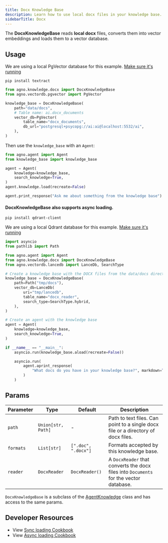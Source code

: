 ```yaml
---
title: Docx Knowledge Base
description: Learn how to use local docx files in your knowledge base.
sidebarTitle: Docx
---
```


The **DocxKnowledgeBase** reads **local docx** files, converts them into vector embeddings and loads them to a vector database.

## Usage

<Note>

We are using a local PgVector database for this example. [Make sure it's running](https://docs-v1.agno.com/vectordb/pgvector)

</Note>

```shell
pip install textract
```

```python
from agno.knowledge.docx import DocxKnowledgeBase
from agno.vectordb.pgvector import PgVector

knowledge_base = DocxKnowledgeBase(
    path="data/docs",
    # Table name: ai.docx_documents
    vector_db=PgVector(
        table_name="docx_documents",
        db_url="postgresql+psycopg://ai:ai@localhost:5532/ai",
    ),
)
```

Then use the `knowledge_base` with an `Agent`:

```python
from agno.agent import Agent
from knowledge_base import knowledge_base

agent = Agent(
    knowledge=knowledge_base,
    search_knowledge=True,
)
agent.knowledge.load(recreate=False)

agent.print_response("Ask me about something from the knowledge base")
```

#### DocxKnowledgeBase also supports async loading.

```shell
pip install qdrant-client
```

We are using a local Qdrant database for this example. [Make sure it's running](https://docs-v1.agno.com/vectordb/qdrant)

```python async_knowledge_base.py
import asyncio
from pathlib import Path

from agno.agent import Agent
from agno.knowledge.docx import DocxKnowledgeBase
from agno.vectordb.lancedb import LanceDb, SearchType

# Create a knowledge base with the DOCX files from the data/docs directory
knowledge_base = DocxKnowledgeBase(
    path=Path("tmp/docs"),
    vector_db=LanceDb(
        uri="tmp/lancedb",
        table_name="docx_reader",
        search_type=SearchType.hybrid,
    ),
)

# Create an agent with the knowledge base
agent = Agent(
    knowledge=knowledge_base,
    search_knowledge=True,
)

if __name__ == "__main__":
    asyncio.run(knowledge_base.aload(recreate=False))

    asyncio.run(
        agent.aprint_response(
            "What docs do you have in your knowledge base?", markdown=True
        )
    )
```

## Params

| Parameter | Type               | Default             | Description                                                                           |
| --------- | ------------------ | ------------------- | ------------------------------------------------------------------------------------- |
| `path`    | `Union[str, Path]` | -                   | Path to text files. Can point to a single docx file or a directory of docx files.     |
| `formats` | `List[str]`        | `[".doc", ".docx"]` | Formats accepted by this knowledge base.                                              |
| `reader`  | `DocxReader`       | `DocxReader()`      | A `DocxReader` that converts the docx files into `Documents` for the vector database. |

`DocxKnowledgeBase` is a subclass of the [AgentKnowledge](/reference/knowledge/base) class and has access to the same params.

## Developer Resources

- View [Sync loading Cookbook](https://github.com/agno-agi/agno/blob/main/cookbook/agent_concepts/knowledge/docx_kb.py)
- View [Async loading Cookbook](https://github.com/agno-agi/agno/blob/main/cookbook/agent_concepts/knowledge/docx_kb_async.py)

